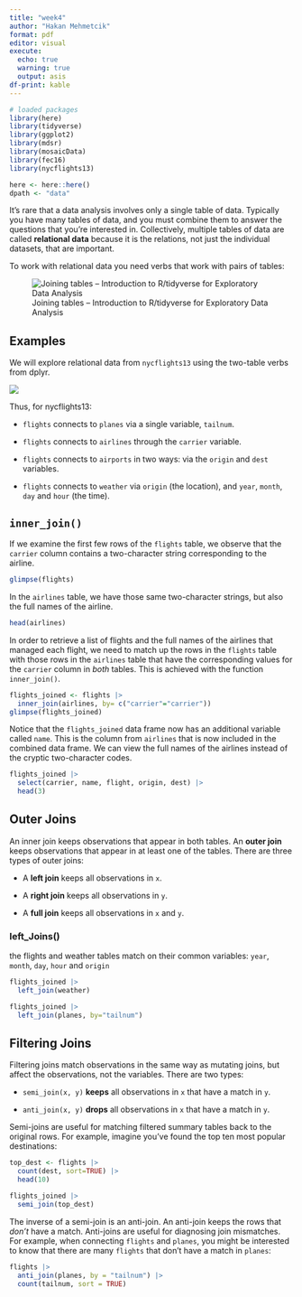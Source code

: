 ```yaml
---
title: "week4"
author: "Hakan Mehmetcik"
format: pdf
editor: visual
execute: 
  echo: true
  warning: true
  output: asis
df-print: kable
---
```


```r
# loaded packages
library(here)
library(tidyverse)
library(ggplot2)
library(mdsr)
library(mosaicData)
library(fec16)
library(nycflights13)

here <- here::here()
dpath <- "data"
```

It’s rare that a data analysis involves only a single table of data. Typically you have many tables of data, and you must combine them to answer the questions that you’re interested in. Collectively, multiple tables of data are called **relational data** because it is the relations, not just the individual datasets, that are important.

To work with relational data you need verbs that work with pairs of tables:

![Joining tables – Introduction to R/tidyverse for Exploratory Data Analysis](https://th.bing.com/th/id/OIP.lK9ChE5bnIcwBve9HvoMOwAAAA?rs=1&pid=ImgDetMain){alt="Joining tables – Introduction to R/tidyverse for Exploratory Data Analysis"}

## Examples

We will explore relational data from `nycflights13` using the two-table verbs from dplyr.

![](images/clipboard-1313704162.png)

Thus, for nycflights13:

-   `flights` connects to `planes` via a single variable, `tailnum`.

-   `flights` connects to `airlines` through the `carrier` variable.

-   `flights` connects to `airports` in two ways: via the `origin` and `dest` variables.

-   `flights` connects to `weather` via `origin` (the location), and `year`, `month`, `day` and `hour` (the time).

## **`inner_join()`**

If we examine the first few rows of the `flights` table, we observe that the `carrier` column contains a two-character string corresponding to the airline.

```r
glimpse(flights)
```

In the `airlines` table, we have those same two-character strings, but also the full names of the airline.

```r
head(airlines)
```

In order to retrieve a list of flights and the full names of the airlines that managed each flight, we need to match up the rows in the `flights` table with those rows in the `airlines` table that have the corresponding values for the `carrier` column in *both* tables. This is achieved with the function `inner_join()`.

```r
flights_joined <- flights |> 
  inner_join(airlines, by= c("carrier"="carrier"))
glimpse(flights_joined)
```

Notice that the `flights_joined` data frame now has an additional variable called `name`. This is the column from `airlines` that is now included in the combined data frame. We can view the full names of the airlines instead of the cryptic two-character codes.

```r
flights_joined |> 
  select(carrier, name, flight, origin, dest) |> 
  head(3)
```

## Outer Joins

An inner join keeps observations that appear in both tables. An **outer join** keeps observations that appear in at least one of the tables. There are three types of outer joins:

-   A **left join** keeps all observations in `x`.

-   A **right join** keeps all observations in `y`.

-   A **full join** keeps all observations in `x` and `y`.

### left_Joins() 

the flights and weather tables match on their common variables: `year`, `month`, `day`, `hour` and `origin`

```r
flights_joined |> 
  left_join(weather)
```

```r
flights_joined |> 
  left_join(planes, by="tailnum")
```

## Filtering Joins

Filtering joins match observations in the same way as mutating joins, but affect the observations, not the variables. There are two types:

-   `semi_join(x, y)` **keeps** all observations in `x` that have a match in `y`.

-   `anti_join(x, y)` **drops** all observations in `x` that have a match in `y`.

Semi-joins are useful for matching filtered summary tables back to the original rows. For example, imagine you’ve found the top ten most popular destinations:

```r
top_dest <- flights |> 
  count(dest, sort=TRUE) |> 
  head(10)
```

```r
flights_joined |> 
  semi_join(top_dest)
```

The inverse of a semi-join is an anti-join. An anti-join keeps the rows that *don’t* have a match. Anti-joins are useful for diagnosing join mismatches. For example, when connecting `flights` and `planes`, you might be interested to know that there are many `flights` that don’t have a match in `planes`:

```r
flights |> 
  anti_join(planes, by = "tailnum") |> 
  count(tailnum, sort = TRUE)
```
